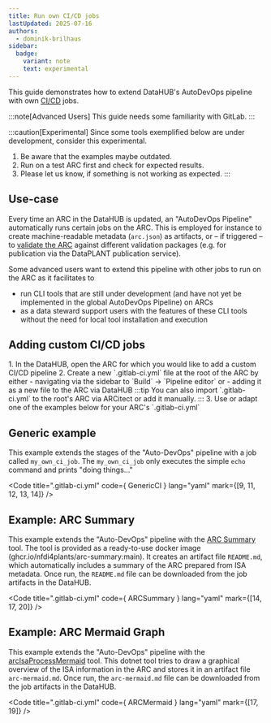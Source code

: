 ```yaml
---
title: Run own CI/CD jobs
lastUpdated: 2025-07-16
authors:
  - dominik-brilhaus
sidebar:
  badge:
    variant: note
    text: experimental
---
```



This guide demonstrates how to extend DataHUB's AutoDevOps pipeline with own [CI/CD](https://docs.gitlab.com/ci/ "Continuous Integration (CI) / Continuous Deployment (CD)") jobs.

:::note[Advanced Users]
This guide needs some familiarity with GitLab.
:::

:::caution[Experimental]
Since some tools exemplified below are under development, consider this experimental.
1. Be aware that the examples maybe outdated.
2. Run on a test ARC first and check for expected results.
3. Please let us know, if something is not working as expected.
:::

## Use-case

Every time an ARC in the DataHUB is updated, an "AutoDevOps Pipeline" automatically runs certain jobs on the ARC. This is employed for instance to create machine-readable metadata (`arc.json`) as artifacts, or – if triggered – to [validate the ARC](/nfdi4plants.knowledgebase/arc-validation/cqc-pipelines) against different validation packages (e.g. for publication via the DataPLANT publication service).

Some advanced users want to extend this pipeline with other jobs to run on the ARC as it facilitates to 
- run CLI tools that are still under development (and have not yet be implemented in the global AutoDevOps Pipeline) on ARCs
- as a data steward support users with the features of these CLI tools without the need for local tool installation and execution


## Adding custom CI/CD jobs

<Steps>
1. In the DataHUB, open the ARC for which you would like to add a custom CI/CD pipeline
2. Create a new `.gitlab-ci.yml` file at the root of the ARC by either
   - navigating via the sidebar to `Build` -> `Pipeline editor` or
   - adding it as a new file to the ARC via DataHUB
   :::tip
   You can also import `.gitlab-ci.yml` to the root's ARC via ARCitect or add it manually.
   :::
3. Use or adapt one of the examples below for your ARC's `.gitlab-ci.yml`
</Steps>


## Generic example

This example extends the stages of the "Auto-DevOps" pipeline with a job called `my_own_ci_job`. 
The `my_own_ci_job` only executes the simple `echo` command and prints "doing things..."


<Code 
  title=".gitlab-ci.yml"
  code={ GenericCI } 
  lang="yaml"
  mark={[9, 11, 12, 13, 14]}
/>

## Example: ARC Summary

This example extends the "Auto-DevOps" pipeline with the [ARC Summary](https://github.com/nfdi4plants/ARCSummary) tool. The tool is provided as a ready-to-use docker image (ghcr.io/nfdi4plants/arc-summary:main). It creates an artifact file `README.md`, which automatically includes a summary of the ARC prepared from ISA metadata. Once run, the `README.md` file can be downloaded from the job artifacts in the DataHUB.



<Code 
  title=".gitlab-ci.yml"
  code={ ARCSummary } 
  lang="yaml"
  mark={[14, 17, 20]}
/>

## Example: ARC Mermaid Graph

This example extends the "Auto-DevOps" pipeline with the [arcIsaProcessMermaid](https://github.com/nfdi4plants/arcIsaProcessMermaid) tool. This dotnet tool tries to draw a graphical overview of the ISA information in the ARC and stores it in an artifact file `arc-mermaid.md`. Once run, the `arc-mermaid.md` file can be downloaded from the job artifacts in the DataHUB.


<Code 
  title=".gitlab-ci.yml"
  code={ ARCMermaid } 
  lang="yaml"
  mark={[17, 19]}
/>






